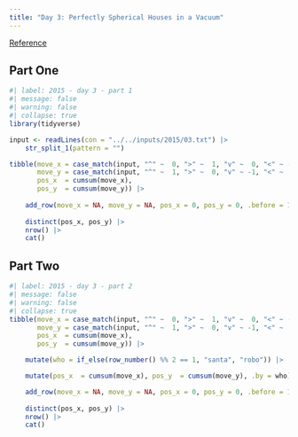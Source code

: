 ```yaml
---
title: "Day 3: Perfectly Spherical Houses in a Vacuum"
---
```


[Reference](https://adventofcode.com/2015/day/3)

## Part One

```r
#| label: 2015 - day 3 - part 1
#| message: false
#| warning: false
#| collapse: true
library(tidyverse)

input <- readLines(con = "../../inputs/2015/03.txt") |> 
    str_split_1(pattern = "")

tibble(move_x = case_match(input, "^" ~  0, ">" ~  1, "v" ~  0, "<" ~ -1),
       move_y = case_match(input, "^" ~  1, ">" ~  0, "v" ~ -1, "<" ~  0),
       pos_x  = cumsum(move_x),
       pos_y  = cumsum(move_y)) |> 
    
    add_row(move_x = NA, move_y = NA, pos_x = 0, pos_y = 0, .before = 1) |> 
    
    distinct(pos_x, pos_y) |> 
    nrow() |>
    cat()
```

## Part Two

```r
#| label: 2015 - day 3 - part 2
#| message: false
#| warning: false
#| collapse: true
tibble(move_x = case_match(input, "^" ~  0, ">" ~  1, "v" ~  0, "<" ~ -1),
       move_y = case_match(input, "^" ~  1, ">" ~  0, "v" ~ -1, "<" ~  0),
       pos_x  = cumsum(move_x),
       pos_y  = cumsum(move_y)) |> 

    mutate(who = if_else(row_number() %% 2 == 1, "santa", "robo")) |>

    mutate(pos_x  = cumsum(move_x), pos_y  = cumsum(move_y), .by = who) |>

    add_row(move_x = NA, move_y = NA, pos_x = 0, pos_y = 0, .before = 1) |> 
    
    distinct(pos_x, pos_y) |>
    nrow() |>
    cat()
```


